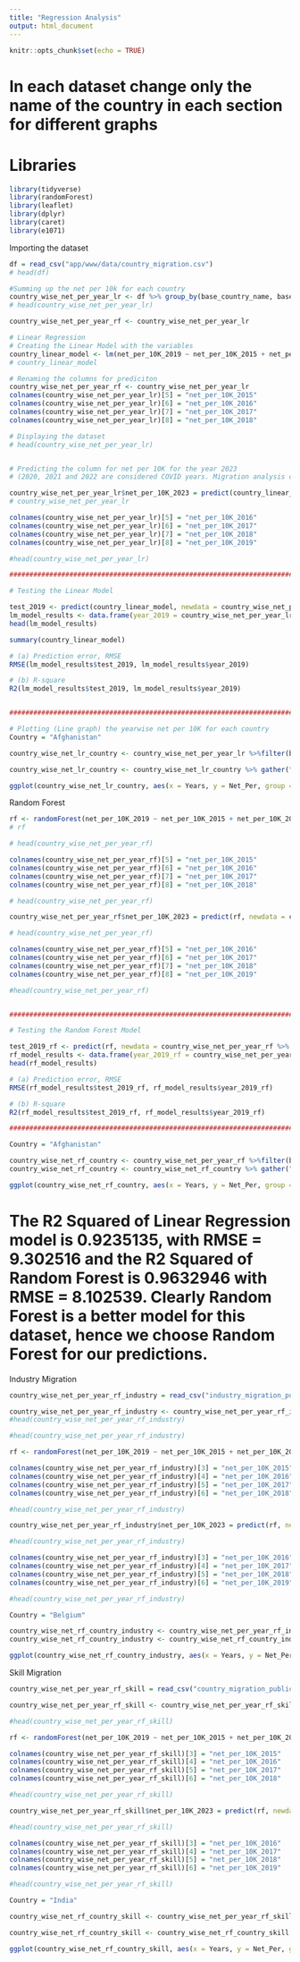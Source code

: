 ---
title: "Regression Analysis"
output: html_document
---

```{r setup, include=FALSE}
knitr::opts_chunk$set(echo = TRUE)
```


# In each dataset change only the name of the country in each section for different graphs 

# Libraries

```{r}

library(tidyverse)
library(randomForest)
library(leaflet)
library(dplyr)
library(caret)
library(e1071)
```

Importing the dataset

```{r}
df = read_csv("app/www/data/country_migration.csv")
# head(df)

#Summing up the net per 10k for each country
country_wise_net_per_year_lr <- df %>% group_by(base_country_name, base_lat, base_long) %>% summarise(net_per_10K_2015 = sum(net_per_10K_2015), net_per_10K_2016 = sum(net_per_10K_2016), net_per_10K_2017 = sum(net_per_10K_2017), net_per_10K_2018 = sum(net_per_10K_2018), net_per_10K_2019 = sum(net_per_10K_2019))
# head(country_wise_net_per_year_lr)

country_wise_net_per_year_rf <- country_wise_net_per_year_lr

# Linear Regression
# Creating the Linear Model with the variables
country_linear_model <- lm(net_per_10K_2019 ~ net_per_10K_2015 + net_per_10K_2016 + net_per_10K_2017 + net_per_10K_2018, data = country_wise_net_per_year_lr)
# country_linear_model

# Renaming the columns for prediciton
country_wise_net_per_year_rf <- country_wise_net_per_year_lr
colnames(country_wise_net_per_year_lr)[5] = "net_per_10K_2015"
colnames(country_wise_net_per_year_lr)[6] = "net_per_10K_2016"
colnames(country_wise_net_per_year_lr)[7] = "net_per_10K_2017"
colnames(country_wise_net_per_year_lr)[8] = "net_per_10K_2018"

# Displaying the dataset
# head(country_wise_net_per_year_lr)


# Predicting the column for net per 10K for the year 2023
# (2020, 2021 and 2022 are considered COVID years. Migration analysis of years before 2020 are only considered to predict for the year 2023)

country_wise_net_per_year_lr$net_per_10K_2023 = predict(country_linear_model, newdata = country_wise_net_per_year_lr %>% select(5, 6, 7, 8))
# country_wise_net_per_year_lr

colnames(country_wise_net_per_year_lr)[5] = "net_per_10K_2016"
colnames(country_wise_net_per_year_lr)[6] = "net_per_10K_2017"
colnames(country_wise_net_per_year_lr)[7] = "net_per_10K_2018"
colnames(country_wise_net_per_year_lr)[8] = "net_per_10K_2019"

#head(country_wise_net_per_year_lr)

#########################################################################################################################################################################################

# Testing the Linear Model 

test_2019 <- predict(country_linear_model, newdata = country_wise_net_per_year_lr %>% select(4 ,5, 6, 7))
lm_model_results <- data.frame(year_2019 = country_wise_net_per_year_lr$net_per_10K_2019, test_2019)
head(lm_model_results)

summary(country_linear_model)

# (a) Prediction error, RMSE
RMSE(lm_model_results$test_2019, lm_model_results$year_2019)

# (b) R-square
R2(lm_model_results$test_2019, lm_model_results$year_2019)


#########################################################################################################################################################################################

```

```{r}

# Plotting (Line graph) the yearwise net per 10K for each country 
Country = "Afghanistan"

country_wise_net_lr_country <- country_wise_net_per_year_lr %>%filter(base_country_name %in% Country)

country_wise_net_lr_country <- country_wise_net_lr_country %>% gather("Years", "Net_Per", c(net_per_10K_2016, net_per_10K_2017, net_per_10K_2018, net_per_10K_2019, net_per_10K_2023))

ggplot(country_wise_net_lr_country, aes(x = Years, y = Net_Per, group = 1)) + geom_line(color="red") + geom_point() + theme_bw() + theme(panel.border = element_blank(), panel.grid.major = element_blank(), panel.grid.minor = element_blank(), axis.line = element_line(colour = "black"))


```




#########################################################################################################################################################################################


Random Forest

```{r}

rf <- randomForest(net_per_10K_2019 ~ net_per_10K_2015 + net_per_10K_2016 + net_per_10K_2017 + net_per_10K_2018, data =  country_wise_net_per_year_rf, proximity = TRUE)
# rf

# head(country_wise_net_per_year_rf)

colnames(country_wise_net_per_year_rf)[5] = "net_per_10K_2015"
colnames(country_wise_net_per_year_rf)[6] = "net_per_10K_2016"
colnames(country_wise_net_per_year_rf)[7] = "net_per_10K_2017"
colnames(country_wise_net_per_year_rf)[8] = "net_per_10K_2018"

# head(country_wise_net_per_year_rf)

country_wise_net_per_year_rf$net_per_10K_2023 = predict(rf, newdata = country_wise_net_per_year_rf %>% select(5, 6, 7, 8))

# head(country_wise_net_per_year_rf)

colnames(country_wise_net_per_year_rf)[5] = "net_per_10K_2016"
colnames(country_wise_net_per_year_rf)[6] = "net_per_10K_2017"
colnames(country_wise_net_per_year_rf)[7] = "net_per_10K_2018"
colnames(country_wise_net_per_year_rf)[8] = "net_per_10K_2019"

#head(country_wise_net_per_year_rf)


#########################################################################################################################################################################################

# Testing the Random Forest Model 

test_2019_rf <- predict(rf, newdata = country_wise_net_per_year_rf %>% select(4 ,5, 6, 7))
rf_model_results <- data.frame(year_2019_rf = country_wise_net_per_year_rf$net_per_10K_2019, test_2019_rf)
head(rf_model_results)

# (a) Prediction error, RMSE
RMSE(rf_model_results$test_2019_rf, rf_model_results$year_2019_rf)

# (b) R-square
R2(rf_model_results$test_2019_rf, rf_model_results$year_2019_rf)

#########################################################################################################################################################################################

```

```{r}

Country = "Afghanistan"

country_wise_net_rf_country <- country_wise_net_per_year_rf %>%filter(base_country_name %in% Country)
country_wise_net_rf_country <- country_wise_net_rf_country %>% gather("Years", "Net_Per", c(net_per_10K_2016, net_per_10K_2017, net_per_10K_2018, net_per_10K_2019, net_per_10K_2023))

ggplot(country_wise_net_rf_country, aes(x = Years, y = Net_Per, group = 1)) + geom_line(color="red") + geom_point() + theme_bw() + theme(panel.border = element_blank(), panel.grid.major = element_blank(), panel.grid.minor = element_blank(), axis.line = element_line(colour = "black"))

```

#  The R2 Squared of Linear Regression model is 0.9235135, with RMSE = 9.302516 and the R2 Squared of Random Forest is 0.9632946 with RMSE = 8.102539. Clearly Random Forest is a better model for this dataset, hence we choose Random Forest for our predictions.


#########################################################################################################################################################################################

Industry Migration


```{r}

country_wise_net_per_year_rf_industry = read_csv("industry_migration_public.csv")

country_wise_net_per_year_rf_industry <- country_wise_net_per_year_rf_industry %>% group_by(country_name) %>% summarise(net_per_10K_2015 = sum(net_per_10K_2015), net_per_10K_2016 = sum(net_per_10K_2016), net_per_10K_2017 = sum(net_per_10K_2017), net_per_10K_2018 = sum(net_per_10K_2018), net_per_10K_2019 = sum(net_per_10K_2019))
#head(country_wise_net_per_year_rf_industry)

#head(country_wise_net_per_year_rf_industry)

rf <- randomForest(net_per_10K_2019 ~ net_per_10K_2015 + net_per_10K_2016 + net_per_10K_2017 + net_per_10K_2018, data =  country_wise_net_per_year_rf_industry, proximity = TRUE)

colnames(country_wise_net_per_year_rf_industry)[3] = "net_per_10K_2015"
colnames(country_wise_net_per_year_rf_industry)[4] = "net_per_10K_2016"
colnames(country_wise_net_per_year_rf_industry)[5] = "net_per_10K_2017"
colnames(country_wise_net_per_year_rf_industry)[6] = "net_per_10K_2018"

#head(country_wise_net_per_year_rf_industry)

country_wise_net_per_year_rf_industry$net_per_10K_2023 = predict(rf, newdata = country_wise_net_per_year_rf_industry %>% select(3, 4, 5, 6))

#head(country_wise_net_per_year_rf_industry)

colnames(country_wise_net_per_year_rf_industry)[3] = "net_per_10K_2016"
colnames(country_wise_net_per_year_rf_industry)[4] = "net_per_10K_2017"
colnames(country_wise_net_per_year_rf_industry)[5] = "net_per_10K_2018"
colnames(country_wise_net_per_year_rf_industry)[6] = "net_per_10K_2019"

#head(country_wise_net_per_year_rf_industry)

Country = "Belgium"

country_wise_net_rf_country_industry <- country_wise_net_per_year_rf_industry %>%filter(country_name %in% Country)
country_wise_net_rf_country_industry <- country_wise_net_rf_country_industry %>% gather("Years", "Net_Per", c(net_per_10K_2016, net_per_10K_2017, net_per_10K_2018, net_per_10K_2019, net_per_10K_2023))

ggplot(country_wise_net_rf_country_industry, aes(x = Years, y = Net_Per, group = 1)) + geom_line(color="red") + geom_point() + theme_bw() + theme(panel.border = element_blank(), panel.grid.major = element_blank(), panel.grid.minor = element_blank(), axis.line = element_line(colour = "black"))

```



#########################################################################################################################################################################################

Skill Migration

```{r}

country_wise_net_per_year_rf_skill = read_csv("country_migration_public.csv")

country_wise_net_per_year_rf_skill <- country_wise_net_per_year_rf_skill %>% group_by(base_country_name) %>% summarise(net_per_10K_2015 = sum(net_per_10K_2015), net_per_10K_2016 = sum(net_per_10K_2016), net_per_10K_2017 = sum(net_per_10K_2017), net_per_10K_2018 = sum(net_per_10K_2018), net_per_10K_2019 = sum(net_per_10K_2019))

#head(country_wise_net_per_year_rf_skill)

rf <- randomForest(net_per_10K_2019 ~ net_per_10K_2015 + net_per_10K_2016 + net_per_10K_2017 + net_per_10K_2018, data =  country_wise_net_per_year_rf_skill, proximity = TRUE)

colnames(country_wise_net_per_year_rf_skill)[3] = "net_per_10K_2015"
colnames(country_wise_net_per_year_rf_skill)[4] = "net_per_10K_2016"
colnames(country_wise_net_per_year_rf_skill)[5] = "net_per_10K_2017"
colnames(country_wise_net_per_year_rf_skill)[6] = "net_per_10K_2018"

#head(country_wise_net_per_year_rf_skill)

country_wise_net_per_year_rf_skill$net_per_10K_2023 = predict(rf, newdata = country_wise_net_per_year_rf_skill %>% select(3, 4, 5, 6))

#head(country_wise_net_per_year_rf_skill)

colnames(country_wise_net_per_year_rf_skill)[3] = "net_per_10K_2016"
colnames(country_wise_net_per_year_rf_skill)[4] = "net_per_10K_2017"
colnames(country_wise_net_per_year_rf_skill)[5] = "net_per_10K_2018"
colnames(country_wise_net_per_year_rf_skill)[6] = "net_per_10K_2019"

#head(country_wise_net_per_year_rf_skill)

Country = "India"

country_wise_net_rf_country_skill <- country_wise_net_per_year_rf_skill %>%filter(base_country_name %in% Country)

country_wise_net_rf_country_skill <- country_wise_net_rf_country_skill %>% gather("Years", "Net_Per", c(net_per_10K_2016, net_per_10K_2017, net_per_10K_2018, net_per_10K_2019, net_per_10K_2023))

ggplot(country_wise_net_rf_country_skill, aes(x = Years, y = Net_Per, group = 1)) + geom_line(color="red") + geom_point() + theme_bw() + theme(panel.border = element_blank(), panel.grid.major = element_blank(), panel.grid.minor = element_blank(), axis.line = element_line(colour = "black"))


```

#########################################################################################################################################################################################
